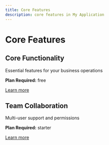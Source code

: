 ```yaml
---
title: Core Features
description: core features in My Application
---
```


# Core Features


## Core Functionality

Essential features for your business operations

**Plan Required:** free

[Learn more](/docs/features/core)


## Team Collaboration

Multi-user support and permissions

**Plan Required:** starter

[Learn more](/docs/features/collaboration)

